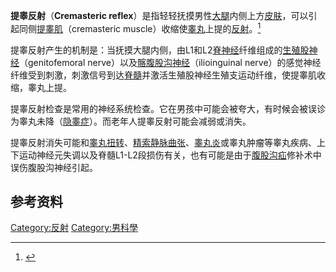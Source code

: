 {{refimprove|time=2019-11-26T14:16:33+00:00}}
'''提睾反射'''（'''Cremasteric reflex'''）是指轻轻抚摸男性[[大腿|大腿]]内侧上方[[皮肤|皮肤]]，可以引起同侧[[提睾肌|提睾肌]]（cremasteric muscle）收缩使[[睾丸|睾丸]]上提的[[反射_(生理學)|反射]]。<ref name="titleDefinition: cremasteric reflex from Online Medical Dictionary">{{cite web |url=http://cancerweb.ncl.ac.uk/cgi-bin/omd?cremasteric+reflex |title=Definition: cremasteric reflex from Online Medical Dictionary |accessdate=2007-12-06 |format= |work= }}{{dead link|date=2017年12月 |bot=InternetArchiveBot |fix-attempted=yes }}</ref>

提睾反射产生的机制是：当抚摸大腿内侧，由L1和L2[[脊神经|脊神经]]纤维组成的[[生殖股神经|生殖股神经]]（genitofemoral nerve）以及[[髂腹股沟神经|髂腹股沟神经]]（ilioinguinal nerve）的感觉神经纤维受到刺激，刺激信号到达[[脊髓|脊髓]]并激活生殖股神经生殖支运动纤维，使提睾肌收缩，睾丸上提。

提睾反射检查是常用的神经系统检查。它在男孩中可能会被夸大，有时候会被误诊为睾丸未降（[[隐睾症|隐睾症]]）。而老年人提睾反射可能会减弱或消失。

提睾反射消失可能和[[睾丸扭转|睾丸扭转]]、[[精索静脉曲张|精索静脉曲张]]、[[睾丸炎|睾丸炎]]或睾丸肿瘤等睾丸疾病、上下运动神经元失调以及脊髓L1-L2段损伤有关，也有可能是由于[[腹股沟疝|腹股沟疝]]修补术中误伤腹股沟神经引起。

==参考资料==
{{reflist}}

[[Category:反射|Category:反射]]
[[Category:男科學|Category:男科學]]